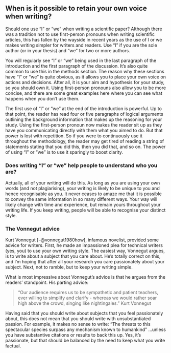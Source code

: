 ## When is it possible to retain your own voice when writing? {#voice}

Should one use “I” or “we” when writing a scientific paper? Although there was a tradition not to use first-person pronouns when writing scientific articles, this has fallen by the wayside in recent years as the use of I or we makes writing simpler for writers and readers. Use “I” if you are the sole author (or in your thesis) and “we” for two or more authors.

You will regularly see “I” or “we” being used in the last paragraph of the introduction and the first paragraph of the discussion. It’s also quite common to use this in the methods section. The reason why these sections have “I” or “we” is quite obvious, as it allows you to place your own voice on actions and decisions. After all, it is your aim and hypothesis for your study, so you should own it. Using first-person pronouns also allow you to be more concise, and there are some great examples here where you can see what happens when you don’t use them.

The first use of “I” or “we” at the end of the introduction is powerful. Up to that point, the reader has read four or five paragraphs of logical arguments outlining the background information that makes up the reasoning for your study. Using the first-person pronoun now makes the reader sit up as they have you communicating directly with them what you aimed to do. But that power is lost with repetition. So if you were to continuously use it throughout the methodology, the reader may get tired of reading a string of statements stating that you did this, then you did that, and so on. The power of using “I” or “we” is to use it sparingly to boost clarity.

### Does writing “I” or “we” help people to understand who you are?

Actually, all of your writing will do this. As long as you are using your own words (and not plagiarising), your writing is likely to be unique to you and hence recognisable as you. It never ceases to amaze me that it is possible to convey the same information in so many different ways. Your way will likely change with time and experience, but remain yours throughout your writing life. If you keep writing, people will be able to recognise your distinct style.

### The Vonnegut advice

Kurt Vonnegut [-@vonnegut1980how], infamous novelist, provided some advice for writers. First, he made an impassioned plea for technical writers (yes, you) to use your own writing style. The easiest way, Vonnegut argues, is to write about a subject that you care about. He's totally correct on this, and I'm hoping that after all your research you care passionately about your subject. Next, not to ramble, but to keep your writing simple. 

What is most impressive about Vonnegut's advice is that he argues from the readers' standpoint. His parting advice:

> "Our audience requires us to be sympathetic and patient teachers, ever willing to simplify and clarify - whereas we would rather soar high above the crowd, singing like nightingales."
> Kurt Vonnegut 

Having said that you should write about subjects that you feel passionately about, this does not mean that you should write with unsubstantiated passion. For example, it makes no sense to write: "The threats to this spectacular species surpass any mechanism known to humankind" ...unless you have substantive citations or results to back this up. Yes, it's passionate, but that should be balanced by the need to keep what you write factual.
